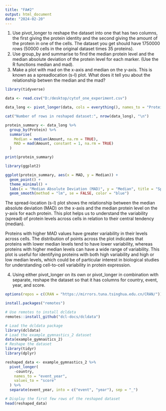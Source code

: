 ---
title: "FA#2"
output: html_document
date: "2024-02-20"
---
1. Use pivot_longer to reshape the dataset into one that has two columns, the first giving the protein identity and the second giving the amount of the protein in one of the cells. The dataset you get should have 1750000 rows (50000 cells in the original dataset times 35
proteins).
2. Use group_by and summarise to find the median protein level and the median absolute deviation of the protein level for each marker. (Use the R functions median and mad).
3. Make a plot with mad on the x-axis and median on the y-axis. This is known as a spreadlocation (s-l) plot. What does it tell you about the relationship betwen the median and the mad?
```{r}
library(tidyverse)

data <- read.csv("D:/desktop/cytof_one_experiment.csv")

data_long <- pivot_longer(data, cols = everything(), names_to = "Protein", values_to = "Amount")

cat("Number of rows in reshaped dataset:", nrow(data_long), "\n")

protein_summary <- data_long %>%
  group_by(Protein) %>%
  summarise(
    Median = median(Amount, na.rm = TRUE),
    MAD = mad(Amount, constant = 1, na.rm = TRUE)
  )

print(protein_summary)

library(ggplot2)

ggplot(protein_summary, aes(x = MAD, y = Median)) +
  geom_point() +
  theme_minimal() +
  labs(x = "Median Absolute Deviation (MAD)", y = "Median", title = "Spread-Location (S-L) Plot") +
  geom_smooth(method = "lm", se = FALSE, color = "blue")

```

The spread-location (s-l) plot shows the relationship between the median absolute deviation (MAD) on the x-axis and the median protein level on the y-axis for each protein. This plot helps us to understand the variability (spread) of protein levels across cells in relation to their central tendency (median).

Proteins with higher MAD values have greater variability in their levels across cells.
The distribution of points across the plot indicates that proteins with lower median levels tend to have lower variability, whereas proteins with higher median levels can have a wide range of variability.
This plot is useful for identifying proteins with both high variability and high or low median levels, which could be of particular interest in biological studies for understanding cell-to-cell variability in protein expression. 


4. Using either pivot_longer on its own or pivot_longer in combination with separate, reshape the dataset so that it has columns for country, event, year, and score.

```{r}
options(repos = c(CRAN = "https://mirrors.tuna.tsinghua.edu.cn/CRAN/"))

install.packages("remotes")

# Use remotes to install dcldata
remotes::install_github("dcl-docs/dcldata")

```
```{r}
# Load the dcldata package
library(dcldata)
# Load the example_gymnastics_2 dataset
data(example_gymnastics_2)
# Reshape the dataset
library(tidyr)
library(dplyr)

reshaped_data <- example_gymnastics_2 %>%
  pivot_longer(
    -country,
    names_to = "event_year",
    values_to = "score"
  ) %>%
  separate(event_year, into = c("event", "year"), sep = "_")

# Display the first few rows of the reshaped dataset
head(reshaped_data)
```
